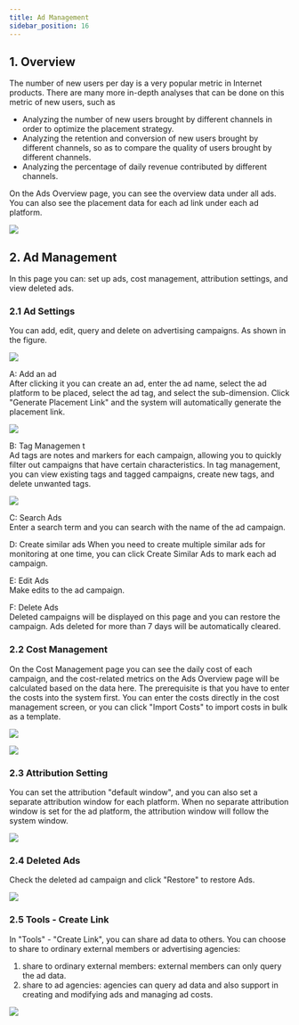 ```yaml
---
title: Ad Management
sidebar_position: 16
---
```


## 1. Overview

The number of new users per day is a very popular metric in Internet products. There are many more in-depth analyses that can be done on this metric of new users, such as

- Analyzing the number of new users brought by different channels in order to optimize the placement strategy.
- Analyzing the retention and conversion of new users brought by different channels, so as to compare the quality of users brought by different channels.
- Analyzing the percentage of daily revenue contributed by different channels.

On the Ads Overview page, you can see the overview data under all ads. You can also see the placement data for each ad link under each ad platform.

![](/img/customEvent/ad/广告概览new.png)

## 2. Ad Management

In this page you can: set up ads, cost management, attribution settings, and view deleted ads.

### 2.1 Ad Settings

You can add, edit, query and delete on advertising campaigns. As shown in the figure.

![](/img/customEvent/ad/广告管理.png)

A: Add an ad <br/>
After clicking it you can create an ad, enter the ad name, select the ad platform to be placed, select the ad tag, and select the sub-dimension.
Click "Generate Placement Link" and the system will automatically generate the placement link.

![](/img/customEvent/ad/新增广告.png)

B: Tag Managemen t<br/>
Ad tags are notes and markers for each campaign, allowing you to quickly filter out campaigns that have certain characteristics. In tag management, you can view existing tags and tagged campaigns, create new tags, and delete unwanted tags.

![](/img/customEvent/ad/标签管理.png)

C: Search Ads  <br/>
Enter a search term and you can search with the name of the ad campaign.

D: Create similar ads
When you need to create multiple similar ads for monitoring at one time, you can click Create Similar Ads to mark each ad campaign.

E: Edit Ads  <br/>
Make edits to the ad campaign.

F: Delete Ads  <br/>
Deleted campaigns will be displayed on this page and you can restore the campaign. Ads deleted for more than 7 days will be automatically cleared.

### 2.2 Cost Management

On the Cost Management page you can see the daily cost of each campaign, and the cost-related metrics on the Ads Overview page will be calculated based on the data here. The prerequisite is that you have to enter the costs into the system first. You can enter the costs directly in the cost management screen, or you can click "Import Costs" to import costs in bulk as a template.

![](/img/customEvent/ad/成本管理.png)

![](/img/customEvent/ad/上传成本.png)

### 2.3 Attribution Setting

You can set the attribution "default window", and you can also set a separate attribution window for each platform. When no separate attribution window is set for the ad platform, the attribution window will follow the system window.

![](/img/customEvent/ad/归因设置.png)

### 2.4 Deleted Ads

Check the deleted ad campaign and click "Restore" to restore Ads.

![](/img/customEvent/ad/恢复广告.png)

### 2.5 Tools - Create Link

In "Tools" - "Create Link", you can share ad data to others. You can choose to share to ordinary external members or advertising agencies:

1. share to ordinary external members: external members can only query the ad data.
2. share to ad agencies: agencies can query ad data and also support in creating and modifying ads and managing ad costs.

![](/img/customEvent/ad/创建链接.png)
